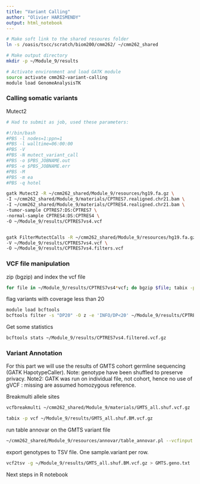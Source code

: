 ```yaml
---
title: "Variant Calling"
author: "Olivier HARISMENDY"
output: html_notebook
---
```


```bash
# Make soft link to the shared resoures folder
ln -s /oasis/tscc/scratch/biom200/cmm262/ ~/cmm262_shared

# Make output directory
mkdir -p ~/Module_9/results

# Activate environment and load GATK module
source activate cmm262-variant-calling
module load GenomeAnalysisTK

```


### Calling somatic variants

Mutect2 
```bash


# Had to submit as job, used these parameters:

#!/bin/bash
#PBS -l nodes=1:ppn=1
#PBS -l walltime=06:00:00
#PBS -V
#PBS -N mutect_variant_call
#PBS -o $PBS_JOBNAME.out
#PBS -e $PBS_JOBNAME.err
#PBS -M 
#PBS -m ea
#PBS -q hotel

gatk Mutect2 -R ~/cmm262_shared/Module_9/resources/hg19.fa.gz \
-I ~/cmm262_shared/Module_9/materials/CPTRES7.realigned.chr21.bam \
-I ~/cmm262_shared/Module_9/materials/CPTRES4.realigned.chr21.bam \
-tumor-sample CPTRES7:DS:CPTRES7 \
-normal-sample CPTRES4:DS:CPTRES4 \
-O ~/Module_9/results/CPTRES7vs4.vcf


gatk FilterMutectCalls -R ~/cmm262_shared/Module_9/resources/hg19.fa.gz \
-V ~/Module_9/results/CPTRES7vs4.vcf \
-O ~/Module_9/results/CPTRES7vs4.filters.vcf

```


### VCF file manipulation


zip (bgzip) and index the vcf file
```bash
for file in ~/Module_9/results/CPTRES7vs4*vcf; do bgzip $file; tabix -p vcf $file.gz; done
```

flag variants with coverage less than 20
```bash

module load bcftools
bcftools filter -s "DP20" -O z -e 'INFO/DP<20' ~/Module_9/results/CPTRES7vs4.filters.vcf.gz > ~/Module_9/results/CPTRES7vs4.filtered.vcf.gz
```

Get some statistics
```bash
bcftools stats ~/Module_9/results/CPTRES7vs4.filtered.vcf.gz
```


### Variant Annotation

For this part we will use the results of GMTS cohort germline sequencing (GATK HapotypeCaller). Note: genotype have been shuffled to preserve privacy. Note2: GATK was run on individual file, not cohort, hence no use of gVCF : missing are assumed homozygous reference. 

Breakmulti allele sites
```bash
vcfbreakmulti ~/cmm262_shared/Module_9/materials/GMTS_all.shuf.vcf.gz | bgzip -c >  ~/Module_9/results/GMTS_all.shuf.BM.vcf.gz

tabix -p vcf ~/Module_9/results/GMTS_all.shuf.BM.vcf.gz
```

run table annovar on the GMTS variant file 
```bash
~/cmm262_shared/Module_9/resources/annovar/table_annovar.pl --vcfinput --nastring . --protocol refGene --operation g --buildver hg19 --outfile ~/Module_9/results/GMTSann ~/Module_9/results/GMTS_all.shuf.BM.vcf.gz ~/cmm262_shared/Module_9/resources/annovar/humandb/
```

export genotypes to TSV file. One sample.variant per row. 
```bash
vcf2tsv -g ~/Module_9/results/GMTS_all.shuf.BM.vcf.gz > GMTS.geno.txt
```

Next steps in R notebook





